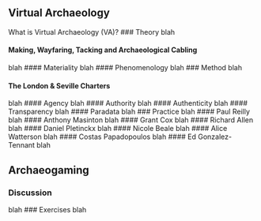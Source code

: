## Virtual Archaeology
What is Virtual Archaeology (VA)?
### Theory
blah

#### Making, Wayfaring, Tacking and Archaeological Cabling
blah
#### Materiality
blah
#### Phenomenology
blah
### Method
blah

#### The London & Seville Charters
blah
#### Agency
blah
#### Authority
blah
#### Authenticity
blah
#### Transparency
blah
#### Paradata
blah
### Practice
blah
#### Paul Reilly
blah
#### Anthony Masinton
blah
#### Grant Cox
blah
#### Richard Allen
blah
#### Daniel Pletinckx
blah
#### Nicole Beale
blah
#### Alice Watterson
blah
#### Costas Papadopoulos
blah
#### Ed Gonzalez-Tennant
blah


## Archaeogaming


### Discussion
blah
### Exercises
blah
